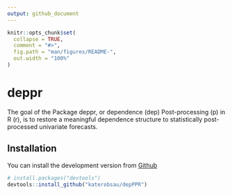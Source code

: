 ```yaml
---
output: github_document
---
```


<!-- README.md is generated from README.Rmd. Please edit that file -->

```r
knitr::opts_chunk$set(
  collapse = TRUE,
  comment = "#>",
  fig.path = "man/figures/README-",
  out.width = "100%"
)
```

# deppr

<!-- badges: start -->
<!-- badges: end -->

The goal of the Package deppr, or dependence (dep) Post-processing (p) in R (r), is to restore a meaningful dependence structure to statistically post-processed univariate forecasts.

## Installation

<!-- You can install the released version of depPPR from [CRAN](https://CRAN.R-project.org) with: -->

<!-- ``` r -->
<!-- install.packages("depPPR") -->
<!-- ``` -->

You can install the development version from 
[Github](https://github.com/katerobsau/depPPR)
<!-- And the development version from [GitHub](https://github.com/) with: -->

``` r
# install.packages("devtools")
devtools::install_github("katerobsau/depPPR")
```
<!-- ## Example -->

<!-- This is a basic example which shows you how to solve a common problem: -->

<!-- ```{r example} -->
<!-- library(depPPR) -->
<!-- ## basic example code -->
<!-- ``` -->

<!-- What is special about using `README.Rmd` instead of just `README.md`? You can include R chunks like so: -->

<!-- ```{r cars} -->
<!-- summary(cars) -->
<!-- ``` -->

<!-- You'll still need to render `README.Rmd` regularly, to keep `README.md` up-to-date. -->

<!-- You can also embed plots, for example: -->

<!-- ```{r pressure, echo = FALSE} -->
<!-- plot(pressure) -->
<!-- ``` -->

<!-- In that case, don't forget to commit and push the resulting figure files, so they display on GitHub! -->
